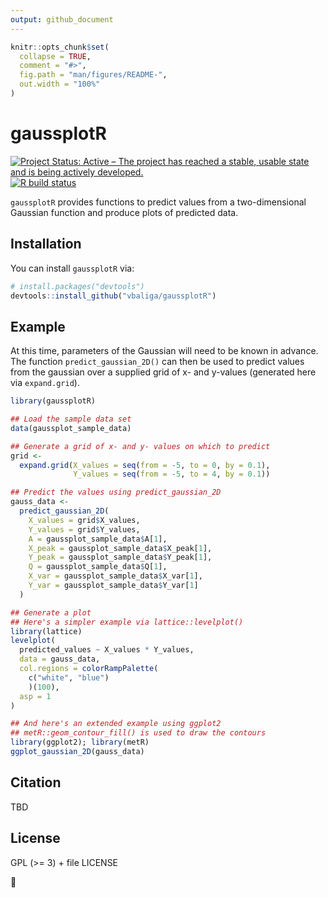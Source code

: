 ```yaml
---
output: github_document
---
```


<!-- README.md is generated from README.Rmd. Please edit that file -->

```r
knitr::opts_chunk$set(
  collapse = TRUE,
  comment = "#>",
  fig.path = "man/figures/README-",
  out.width = "100%"
)
```

# gaussplotR

<!-- badges: start -->
[![Project Status: Active – The project has reached a stable, usable state and is being actively developed.](https://www.repostatus.org/badges/latest/active.svg)](https://www.repostatus.org/#active)
[![R build status](https://github.com/vbaliga/gaussplotR/workflows/R-CMD-check/badge.svg)](https://github.com/vbaliga/gaussplotR/actions)
<!-- badges: end -->

`gaussplotR` provides functions to predict values from a two-dimensional
Gaussian function and produce plots of predicted data.

## Installation

You can install `gaussplotR` via:

``` r
# install.packages("devtools")
devtools::install_github("vbaliga/gaussplotR")
```

## Example

At this time, parameters of the Gaussian will need to be known in advance. 
The function `predict_gaussian_2D()` can then be used to predict values from
the gaussian over a supplied grid of x- and y-values (generated here via 
`expand.grid`). 

```r
library(gaussplotR)

## Load the sample data set
data(gaussplot_sample_data)

## Generate a grid of x- and y- values on which to predict
grid <-
  expand.grid(X_values = seq(from = -5, to = 0, by = 0.1),
              Y_values = seq(from = -5, to = 4, by = 0.1))

## Predict the values using predict_gaussian_2D
gauss_data <-
  predict_gaussian_2D(
    X_values = grid$X_values,
    Y_values = grid$Y_values,
    A = gaussplot_sample_data$A[1],
    X_peak = gaussplot_sample_data$X_peak[1],
    Y_peak = gaussplot_sample_data$Y_peak[1],
    Q = gaussplot_sample_data$Q[1],
    X_var = gaussplot_sample_data$X_var[1],
    Y_var = gaussplot_sample_data$Y_var[1]
  )

## Generate a plot
## Here's a simpler example via lattice::levelplot()
library(lattice)
levelplot(
  predicted_values ~ X_values * Y_values,
  data = gauss_data,
  col.regions = colorRampPalette(
    c("white", "blue")
    )(100),
  asp = 1
)

## And here's an extended example using ggplot2
## metR::geom_contour_fill() is used to draw the contours
library(ggplot2); library(metR)
ggplot_gaussian_2D(gauss_data)
```

## Citation

TBD

## License

GPL (>= 3) + file LICENSE

🐢
